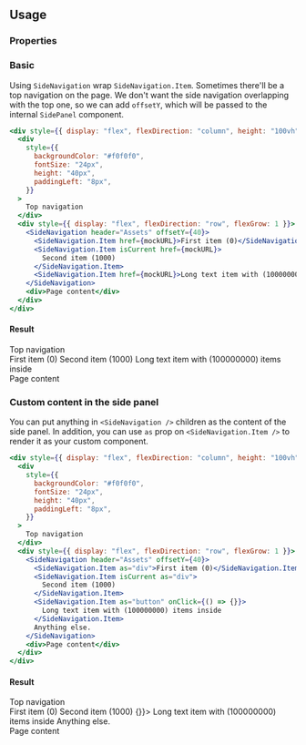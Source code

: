 
<Description markdown={Readme} />

## Usage

### Properties

<Props of={SideNavigation} />

### Basic

Using `SideNavigation` wrap `SideNavigation.Item`. Sometimes there'll be a top navigation on the page. We don't want the side navigation overlapping with the top one, so we can add `offsetY`, which will be passed to the internal `SidePanel` component.

```jsx
<div style={{ display: "flex", flexDirection: "column", height: "100vh" }}>
  <div
    style={{
      backgroundColor: "#f0f0f0",
      fontSize: "24px",
      height: "40px",
      paddingLeft: "8px",
    }}
  >
    Top navigation
  </div>
  <div style={{ display: "flex", flexDirection: "row", flexGrow: 1 }}>
    <SideNavigation header="Assets" offsetY={40}>
      <SideNavigation.Item href={mockURL}>First item (0)</SideNavigation.Item>
      <SideNavigation.Item isCurrent href={mockURL}>
        Second item (1000)
      </SideNavigation.Item>
      <SideNavigation.Item href={mockURL}>Long text item with (100000000) items inside</SideNavigation.Item>
    </SideNavigation>
    <div>Page content</div>
  </div>
</div>
```

#### Result

<div style={{ display: "flex", flexDirection: "column", height: "100vh" }}>
  <div
    style={{
      backgroundColor: "#f0f0f0",
      fontSize: "24px",
      height: "40px",
      paddingLeft: "8px",
    }}
  >
    Top navigation
  </div>
  <div style={{ display: "flex", flexDirection: "row", flexGrow: 1 }}>
    <SideNavigation header="Assets" offsetY={40}>
      <SideNavigation.Item href="mock_url">First item (0)</SideNavigation.Item>
      <SideNavigation.Item isCurrent href="mock_url">
        Second item (1000)
      </SideNavigation.Item>
      <SideNavigation.Item href="mock_url">Long text item with (100000000) items inside</SideNavigation.Item>
    </SideNavigation>
    <div>Page content</div>
  </div>
</div>

### Custom content in the side panel

You can put anything in `<SideNavigation />` children as the content of the side panel. In addition, you can use `as` prop on `<SideNavigation.Item />` to render it as your custom component.

```jsx
<div style={{ display: "flex", flexDirection: "column", height: "100vh" }}>
  <div
    style={{
      backgroundColor: "#f0f0f0",
      fontSize: "24px",
      height: "40px",
      paddingLeft: "8px",
    }}
  >
    Top navigation
  </div>
  <div style={{ display: "flex", flexDirection: "row", flexGrow: 1 }}>
    <SideNavigation header="Assets" offsetY={40}>
      <SideNavigation.Item as="div">First item (0)</SideNavigation.Item>
      <SideNavigation.Item isCurrent as="div">
        Second item (1000)
      </SideNavigation.Item>
      <SideNavigation.Item as="button" onClick={() => {}}>
        Long text item with (100000000) items inside
      </SideNavigation.Item>
      Anything else.
    </SideNavigation>
    <div>Page content</div>
  </div>
</div>
```

#### Result

<div style={{ display: "flex", flexDirection: "column", height: "100vh" }}>
  <div
    style={{
      backgroundColor: "#f0f0f0",
      fontSize: "24px",
      height: "40px",
      paddingLeft: "8px",
    }}
  >
    Top navigation
  </div>
  <div style={{ display: "flex", flexDirection: "row", flexGrow: 1 }}>
    <SideNavigation header="Assets" offsetY={40}>
      <SideNavigation.Item as="div">First item (0)</SideNavigation.Item>
      <SideNavigation.Item isCurrent as="div">
        Second item (1000)
      </SideNavigation.Item>
      <SideNavigation.Item as="button" onClick={() => {}}>
        Long text item with (100000000) items inside
      </SideNavigation.Item>
      Anything else.
    </SideNavigation>
    <div>Page content</div>
  </div>
</div>
